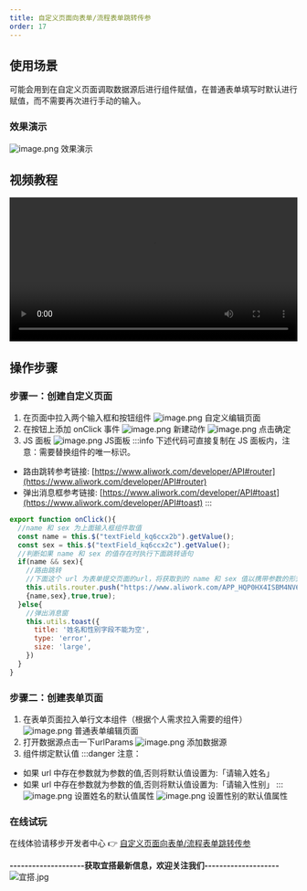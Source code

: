 ```yaml
---
title: 自定义页面向表单/流程表单跳转传参
order: 17
---
```

## 使用场景
可能会用到在自定义页面调取数据源后进行组件赋值，在普通表单填写时默认进行赋值，而不需要再次进行手动的输入。
### 效果演示
![image.png](https://img.alicdn.com/imgextra/i3/O1CN01B9Kcte1UUCpY1ib9X_!!6000000002520-2-tps-1332-619.png)
效果演示
## 视频教程
<video width="100%" controls>
  <source src="https://bizsec-auth.alicdn.com/a9b5b21ee64d2b47/Qe9k4XSEr4zqvIg7131/zi2Y4JGgnHekruWhQgl_315801656671___hd.mp4?auth_key=1647246037-0-0-1e4b0c29b0b3e809d435aab777b3b10d" type="video/mp4"></source>
</video>

## 操作步骤
### 步骤一：创建自定义页面
1. 在页面中拉入两个输入框和按钮组件
![image.png](https://img.alicdn.com/imgextra/i2/O1CN01RAD8ee1hHvD5AEIFt_!!6000000004253-2-tps-1074-545.png)
自定义编辑页面
2. 在按钮上添加 onClick 事件
![image.png](https://img.alicdn.com/imgextra/i1/O1CN01oRDjDu1Ye3oTFnLyZ_!!6000000003083-2-tps-1114-707.png)
新建动作
![image.png](https://img.alicdn.com/imgextra/i4/O1CN01LsnsSo1miYJqZQidZ_!!6000000004988-2-tps-1025-658.png)
点击确定
3. JS 面板
![image.png](https://img.alicdn.com/imgextra/i1/O1CN01JbdjjU1WvnvZw6D4H_!!6000000002851-2-tps-1908-878.png)
JS面板
:::info
下述代码可直接复制在 JS 面板内，注意：需要替换组件的唯一标识。

- 路由跳转参考链接: [https://www.aliwork.com/developer/API#router](https://www.aliwork.com/developer/API#router)
- 弹出消息框参考链接: [https://www.aliwork.com/developer/API#toast](https://www.aliwork.com/developer/API#toast)
:::
```javascript
export function onClick(){
  //name 和 sex 为上面输入框组件取值
  const name = this.$("textField_kq6ccx2b").getValue();
  const sex = this.$("textField_kq6ccx2c").getValue();
  //判断如果 name 和 sex 的值存在时执行下面跳转语句
  if(name && sex){
    //路由跳转
    //下面这个 url 为表单提交页面的url，将获取到的 name 和 sex 值以携带参数的形式传给表单页面，后面两个参数传true即可。
    this.utils.router.push("https://www.aliwork.com/APP_HQP0HX4ISBM4NV6RZR8T/submission/FORM-4A9667B1JA6RJCIO2XG4X5HBAVIH32CE4C6QKC4",
    {name,sex},true,true);
  }else{
    //弹出消息窗
    this.utils.toast({
      title: '姓名和性别字段不能为空',
      type: 'error',
      size: 'large',
    })
  }
}
```
### 步骤二：创建表单页面
1. 在表单页面拉入单行文本组件（根据个人需求拉入需要的组件）
![image.png](https://img.alicdn.com/imgextra/i3/O1CN01d5y4Hf1NBF7Km4160_!!6000000001531-2-tps-1907-888.png)
普通表单编辑页面
2. 打开数据源点击一下urlParams
![image.png](https://img.alicdn.com/imgextra/i3/O1CN01TD44dq1ezU2IpytzN_!!6000000003942-2-tps-1882-867.png)
添加数据源
3. 组件绑定默认值
:::danger
注意：

- 如果 url 中存在参数就为参数的值,否则将默认值设置为:「请输入姓名」
- 如果 url 中存在参数就为参数的值,否则将默认值设置为:「请输入性别」
:::
![image.png](https://img.alicdn.com/imgextra/i2/O1CN01TCPxyB1HJ8FPlHSSx_!!6000000000736-2-tps-1268-753.png)
设置姓名的默认值属性
![image.png](https://img.alicdn.com/imgextra/i2/O1CN01WnJyIw1HzGgPY2Ncd_!!6000000000828-2-tps-1256-681.png)
设置性别的默认值属性

### 在线试玩
在线体验请移步开发者中心 👉 [自定义页面向表单/流程表单跳转传参](https://www.aliwork.com/developer/link-form)
​

**--------------------获取宜搭最新信息，欢迎关注我们--------------------**
![宜搭.jpg](https://img.alicdn.com/imgextra/i2/O1CN01mltksz1KZ6uaqPxkz_!!6000000001177-0-tps-1800-1012.jpg)
